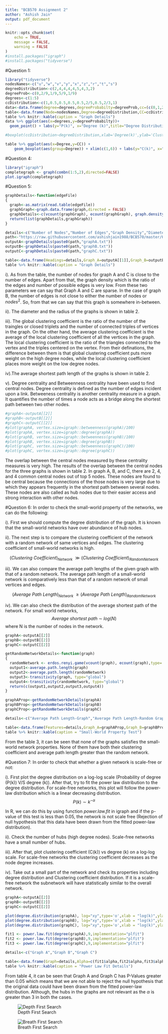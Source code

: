 ```yaml
---
title: "BCB570 Assignment 2"
author: "Ashish Jain"
output: pdf_document
---
```


```r
knitr::opts_chunk$set(
    echo = TRUE,
    message = FALSE,
    warning = FALSE
)
#install.packages("igraph")
#install.packages("tidyverse")
```

#Question 1:

```r
library("tidyverse")
nodesNames<-c("u","w","v","y","x","z","r","t","s")
degreeDistribution<-c(2,4,4,4,4,5,4,3,2)
degreeProb<-c(0,2/9,1/9,5/9,1/9)
degrees<-c(1:5)
ccDistribution<-c(1,0.5,0.5,0.5,0.5,2/5,0.5,2/3,1)
data<-data.frame(degree=degrees,degreeProbabilty=degreeProb,cc=(c(0,1,2/3,0.5,2/5)),ccProb=c(0,2/9,1/9,5/9,1/9))
table<-data.frame(Node=nodesNames,Degree=degreeDistribution,CC=ccDistribution)
table %>% knitr::kable(caption = "Graph Details")
data %>% ggplot(aes(x=degrees,y=degreeProbabilty))+
  geom_point() + labs(y="P(k)", x="Degree (k)",title="Degree Distribution") + theme(plot.title = element_text(hjust = 0.5)) + geom_smooth(method = "lm", se= FALSE)

#boxplot(ccDistribution~degreeDistribution,xlab='Degree(k)',ylab='Clustering Coefficient (C(k))',main="Clustering Coefficient Distribution")

table %>% ggplot(aes(x=Degree,y=CC)) +
    geom_boxplot(aes(group=Degree)) + xlim(c(1,6)) + labs(y="C(k)", x="Degree(k)", title="Clustering Coefficient Distribution") + theme(plot.title = element_text(hjust = 0.5))

```

#Question 4:
```r
library("igraph")
completegraph <- graph(combn(1:5,2),directed=FALSE)
plot.igraph(completegraph)
```

#Question 5:
```r
graphDetails<-function(edgeFile)
{
  graph<-as.matrix(read.table(edgeFile))
  graphGraph<-graph.data.frame(graph,directed = FALSE)
  graphDetails<-c(vcount(graphGraph), ecount(graphGraph), graph.density(graphGraph),diameter(graphGraph), radius(graphGraph), transitivity(graphGraph, type = "average"),transitivity(graphGraph, type = "global"),mean_distance(graphGraph), toString(head(order(igraph::degree(graphGraph),decreasing = TRUE),5)), toString(head(order(igraph::betweenness(graphGraph),decreasing = TRUE),5)), toString(intersect(head(order(igraph::degree(graphGraph),decreasing = TRUE),5), head(order(igraph::betweenness(graphGraph),decreasing = TRUE),5))))
  return(list(graphDetails,graphGraph))
}

details<-c("Number of Nodes","Number of Edges","Graph Density","Diameter","Radius","Average Clustering Coefficent","Global Clustering Coefficent","Average Shortest Path","Top 5 Central Nodes(Hightest Degree)","Top 5 Central Nodes (Betweeness)","Common Nodes")
path<-"https://raw.githubusercontent.com/ashishjain1988/BCB570/master/HW2/"
outputA<-graphDetails(paste0(path,"graphA.txt"))
outputB<-graphDetails(paste0(path,"graphB.txt"))
outputC<-graphDetails(paste0(path,"graphC.txt"))

table<-data.frame(Headings=details,Graph_A=outputA[[1]],Graph_B=outputB[[1]],Graph_C=outputC[[1]])
table %>% knitr::kable(caption = "Graph Details")
```

i). As from the table, the number of nodes for graph A and C is close to the number of edges. Apart from that, the graph density which is the ratio of the edges and number of possible edges is very low. From these two parameters we can say that Graph A and C are sparse. In the case of graph B, the number of edges is not close to either the number of nodes or $nodes^{2}$. So, from that we can say that this graph is somewhere in-between.

ii). The diameter and the radius of the graphs is shown in table 2.

iii). The global clustering coefficient is the ratio of the number of the traingles or closed triplets and the number of connected triples of vertices in the graph. On the other hand, the average clustering coefficient is the average of the local clustering coefficient of all the vertices in the graph. The local clustering coefficient is the ratio of the triangles connected to the vertex and the triples centered on the vertex. From their definations, the difference between them is that global clustering coefficient puts more weight on the high degree nodes, while the local clustering coefficient places more weight on the low degree nodes.

iv).The average shortest path length of the graphs is shown in table 2.

v). Degree centrality and Betweenness centrality have been used to find central nodes.
Degree centrality is defined as the number of edges incident upon a link.
Betweeness centrality is another centrality measure in a graph. It quantifies the number of times a node acts as a bridge along the shortest path between two other nodes.
```r
#graphA<-outputA[[2]]
#graphB<-outputB[[2]]
#graphC<-outputC[[2]]
#plot(graphA, vertex.size=igraph::betweenness(graphA)/100)
#plot(graphA, vertex.size=igraph::degree(graphA))
#plot(graphB, vertex.size=igraph::betweenness(graphB)/100)
#plot(graphB, vertex.size=igraph::degree(graphB))
#plot(graphC, vertex.size=igraph::betweenness(graphC)/100)
#plot(graphC, vertex.size=igraph::degree(graphC))
```

The overlap between the central nodes measured by these centrality measures is very high. The results of the overlap between the central nodes for the three graphs is shown in table 2. In graph A, B, and C, there are 2, 4, and 4 common central nodes out of top 5 nodes. These nodes are found to be central because the connections of the those nodes is very large due to which they appears frequently in the shortest path between several nodes. These nodes are also called as hub nodes due to their easier access and strong interaction with other nodes.

#Question 6:
In order to check the small-world property of the networks, we can do the following:

i). First we should compute the degree distribution of the graph. It is known that the small-world networks have over abundance of hub nodes.

ii). The next step is to compare the clustering coefficient of the network with a random network of same vertices and edges. The clustering coefficient of small-world networks is high.

$$(Clustering \ Coefficient)_{Network} \ \gg  (Clustering \ Coefficient)_{Random Network}$$

iii). We can also compare the average path lengths of the given graph with that of a random network. The average path length of a small-world network is comparatively less than that of a random network of small vertices and edges.

$$(Average \ Path \ Length)_{Network} \ \geq  (Average \ Path \ Length)_{Random Network}$$

iv).  We can also check the distribution of the average shortest path of the network. For small world networks,
$$Average \ shortest \ path \ \sim \ log(N)$$
where N is the number of nodes in the network.

```r
graphA<-outputA[[2]]
graphB<-outputB[[2]]
graphC<-outputC[[2]]

getRandomNetworkDetails<-function(graph)
{
  randomNetwork <- erdos.renyi.game(vcount(graph), ecount(graph),type='gnm')
  output1<-average.path.length(graph)
  output2<-average.path.length(randomNetwork)
  output3<-transitivity(graph, type="global")
  output4<-transitivity(randomNetwork, type="global")
  return(c(output1,output2,output3,output4))
}

graphAProp<-getRandomNetworkDetails(graphA)
graphBProp<-getRandomNetworkDetails(graphB)
graphCProp<-getRandomNetworkDetails(graphC)

details<-c("Average Path Length-Graph","Average Path Length-Random Graph","Clustering Coefficient-Graph","Clustering Coefficient-Random Graph")

table<-data.frame(Features=details,Graph_A=graphAProp,Graph_B=graphBProp,Graph_C=graphCProp)
table %>% knitr::kable(caption = "Small-World Property Test")
```

From the table 3, it can be seen that none of the graphs satisfies the small-world network properties. None of them have both their clustering coefficient and average path length greater than the random network.

#Question 7:
In order to check that whether a given network is scale-free or not:

i). First plot the degree distribution on a log-log scale (Probability of degree (P(k)) V/S degree (k)). After that, try to fit the power law distribution to the degree distribution. For scale-free networks, this plot will follow the power-law distribution which is a linear decreasing distribution.
$$P(k) \sim k^{-\alpha}$$

In R, we can do this by using function *power.law.fit* in igraph and if the p-value of this test is less than 0.05, the network is not scale free (Rejection of null hypothesis that this data have been drawn from the fitted power-law distribution).

ii). Check the number of hubs (high degree nodes). Scale-free networks have a small number of hubs.

iii). After that, plot clustering coefficient (C(k)) vs degree (k) on a log-log scale. For scale-free networks the clustering coefficient decreases as the node degree increases.

iv). Take out a small part of the network and check its properties including degree distribution and Clustering coefficient distribution. If it is a scale-free network the subnetwork will have statistically similar to the overall network.

```r
graphA<-outputA[[2]]
graphB<-outputB[[2]]
graphC<-outputC[[2]]

plot(degree.distribution(graphA), log="xy",type='o',xlab = "log(k)",ylab = "log(P(k))",main = "Degree Distribution of Graph A")
plot(degree.distribution(graphB), log="xy",type='o',xlab = "log(k)",ylab = "log(P(k))",main = "Degree Distribution of Graph B")
plot(degree.distribution(graphC), log="xy",type='o',xlab = "log(k)",ylab = "log(P(k))",main = "Degree Distribution of Graph C")

fit1 <- power.law.fit(degree(graphA),9,implementation="plfit") 
fit2 <- power.law.fit(degree(graphB),9,implementation="plfit") 
fit3 <- power.law.fit(degree(graphC),9,implementation="plfit") 

details<-c("Graph A","Graph B","Graph C")

table<-data.frame(Graph=details,Alpha=c(fit1$alpha,fit2$alpha,fit3$alpha),X_min=c(fit1$xmin,fit2$xmin,fit3$xmin),P_Value=c(fit1$KS.p,fit2$KS.p,fit3$KS.p))
table %>% knitr::kable(caption = "Power Law Fit Details")
```

From table 4, it can be seen that Graph A and Graph C has P-Values greater than 0.05 which means that we are not able to reject the null hypothesis that the original data could have been drawn from the fitted power-law distribution. Although, the hubs in the graphs are not relevant as the $\alpha$ is greater than 3 in both the cases.

![Depth First Search](https://raw.githubusercontent.com/ashishjain1988/BCB570/master/HW2/Question2.jpg)

![Breath First Search](https://raw.githubusercontent.com/ashishjain1988/BCB570/master/HW2/Question3.jpg)
